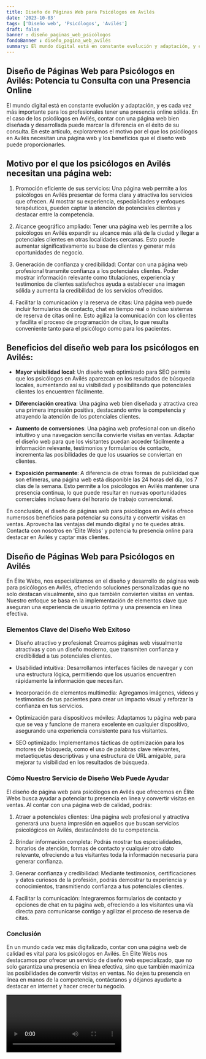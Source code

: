 ```yaml
---
title: Diseño de Páginas Web para Psicólogos en Avilés
date: '2023-10-03'
tags: ['Diseño web', 'Psicólogos', 'Avilés']
draft: false
banner : diseño_paginas_web_psicólogos
fondoBanner : diseño_pagina_web_avilés
summary: El mundo digital está en constante evolución y adaptación, y es cada vez más importante para los profesionales tener una presencia online sólida. En el caso de los psicólogos en Avilés, contar con una página web bien diseñada y desarrollada puede marcar la diferencia en el éxito de su consulta. En este artículo, exploraremos el motivo por el que los psicólogos en Avilés necesitan una página web y los beneficios que el diseño web puede proporcionarles.
---
```


## Diseño de Páginas Web para Psicólogos en Avilés: Potencia tu Consulta con una Presencia Online

El mundo digital está en constante evolución y adaptación, y es cada vez más importante para los profesionales tener una presencia online sólida. En el caso de los psicólogos en Avilés, contar con una página web bien diseñada y desarrollada puede marcar la diferencia en el éxito de su consulta. En este artículo, exploraremos el motivo por el que los psicólogos en Avilés necesitan una página web y los beneficios que el diseño web puede proporcionarles.

## Motivo por el que los psicólogos en Avilés necesitan una página web:

1. Promoción eficiente de sus servicios: Una página web permite a los psicólogos en Avilés presentar de forma clara y atractiva los servicios que ofrecen. Al mostrar su experiencia, especialidades y enfoques terapéuticos, pueden captar la atención de potenciales clientes y destacar entre la competencia.

2. Alcance geográfico ampliado: Tener una página web les permite a los psicólogos en Avilés expandir su alcance más allá de la ciudad y llegar a potenciales clientes en otras localidades cercanas. Esto puede aumentar significativamente su base de clientes y generar más oportunidades de negocio.

3. Generación de confianza y credibilidad: Contar con una página web profesional transmite confianza a los potenciales clientes. Poder mostrar información relevante como titulaciones, experiencia y testimonios de clientes satisfechos ayuda a establecer una imagen sólida y aumenta la credibilidad de los servicios ofrecidos.

4. Facilitar la comunicación y la reserva de citas: Una página web puede incluir formularios de contacto, chat en tiempo real o incluso sistemas de reserva de citas online. Esto agiliza la comunicación con los clientes y facilita el proceso de programación de citas, lo que resulta conveniente tanto para el psicólogo como para los pacientes.

## Beneficios del diseño web para los psicólogos en Avilés:

- **Mayor visibilidad local**: Un diseño web optimizado para SEO permite que los psicólogos en Avilés aparezcan en los resultados de búsqueda locales, aumentando así su visibilidad y posibilitando que potenciales clientes los encuentren fácilmente.

- **Diferenciación creativa**: Una página web bien diseñada y atractiva crea una primera impresión positiva, destacando entre la competencia y atrayendo la atención de los potenciales clientes.

- **Aumento de conversiones**: Una página web profesional con un diseño intuitivo y una navegación sencilla convierte visitas en ventas. Adaptar el diseño web para que los visitantes puedan acceder fácilmente a información relevante, testimonios y formularios de contacto, incrementa las posibilidades de que los usuarios se conviertan en clientes.

- **Exposición permanente**: A diferencia de otras formas de publicidad que son efímeras, una página web está disponible las 24 horas del día, los 7 días de la semana. Esto permite a los psicólogos en Avilés mantener una presencia continua, lo que puede resultar en nuevas oportunidades comerciales incluso fuera del horario de trabajo convencional.

En conclusión, el diseño de páginas web para psicólogos en Avilés ofrece numerosos beneficios para potenciar su consulta y convertir visitas en ventas. Aprovecha las ventajas del mundo digital y no te quedes atrás. Contacta con nosotros en 'Élite Webs' y potencia tu presencia online para destacar en Avilés y captar más clientes.

<GifSeo />

<Cta />

## Diseño de Páginas Web para Psicólogos en Avilés

En Élite Webs, nos especializamos en el diseño y desarrollo de páginas web para psicólogos en Avilés, ofreciendo soluciones personalizadas que no solo destacan visualmente, sino que también convierten visitas en ventas. Nuestro enfoque se basa en la implementación de elementos clave que aseguran una experiencia de usuario óptima y una presencia en línea efectiva.

### Elementos Clave del Diseño Web Exitoso

- Diseño atractivo y profesional: Creamos páginas web visualmente atractivas y con un diseño moderno, que transmiten confianza y credibilidad a tus potenciales clientes.

- Usabilidad intuitiva: Desarrollamos interfaces fáciles de navegar y con una estructura lógica, permitiendo que los usuarios encuentren rápidamente la información que necesitan.

- Incorporación de elementos multimedia: Agregamos imágenes, videos y testimonios de tus pacientes para crear un impacto visual y reforzar la confianza en tus servicios.

- Optimización para dispositivos móviles: Adaptamos tu página web para que se vea y funcione de manera excelente en cualquier dispositivo, asegurando una experiencia consistente para tus visitantes.

- SEO optimizado: Implementamos tácticas de optimización para los motores de búsqueda, como el uso de palabras clave relevantes, metaetiquetas descriptivas y una estructura de URL amigable, para mejorar tu visibilidad en los resultados de búsqueda.

### Cómo Nuestro Servicio de Diseño Web Puede Ayudar

El diseño de página web para psicólogos en Avilés que ofrecemos en Élite Webs busca ayudar a potenciar tu presencia en línea y convertir visitas en ventas. Al contar con una página web de calidad, podrás:

1. Atraer a potenciales clientes: Una página web profesional y atractiva generará una buena impresión en aquellos que buscan servicios psicológicos en Avilés, destacándote de tu competencia.

2. Brindar información completa: Podrás mostrar tus especialidades, horarios de atención, formas de contacto y cualquier otro dato relevante, ofreciendo a tus visitantes toda la información necesaria para generar confianza.

3. Generar confianza y credibilidad: Mediante testimonios, certificaciones y datos curiosos de la profesión, podrás demostrar tu experiencia y conocimientos, transmitiendo confianza a tus potenciales clientes.

4. Facilitar la comunicación: Integraremos formularios de contacto y opciones de chat en tu página web, ofreciendo a los visitantes una vía directa para comunicarse contigo y agilizar el proceso de reserva de citas.

### Conclusión

En un mundo cada vez más digitalizado, contar con una página web de calidad es vital para los psicólogos en Avilés. En Élite Webs nos destacamos por ofrecer un servicio de diseño web especializado, que no solo garantiza una presencia en línea efectiva, sino que también maximiza las posibilidades de convertir visitas en ventas. No dejes tu presencia en línea en manos de la competencia, contáctanos y déjanos ayudarte a destacar en internet y hacer crecer tu negocio.

<Video />

<CtaBot job='Psicólogos' city='Avilés'/>

<Gmaps query='Avilés+españa+maps' />